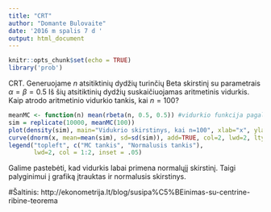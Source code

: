 ```yaml
---
title: "CRT"
author: "Domante Bulovaite"
date: '2016 m spalis 7 d '
output: html_document
---
```


```r
knitr::opts_chunk$set(echo = TRUE)
library('prob')
```

CRT. Generuojame $n$ atsitiktinių dydžių turinčių Beta skirstinį su parametrais $\alpha=\beta=0.5$ Iš šių atsitiktinių dydžių suskaičiuojamas aritmetinis vidurkis. Kaip atrodo aritmetinio vidurkio tankis, kai $n=100$?

```r
meanMC <- function(n) mean(rbeta(n, 0.5, 0.5)) #vidurkio funkcija pagal Monte-Carlo metodą
sim = replicate(10000, meanMC(100))
plot(density(sim), main="Vidukrio skirstinys, kai n=100", xlab="x", ylab="Tankis", lwd=2, xlim=c(0.3, 0.65))
curve(dnorm(x, mean=mean(sim), sd=sd(sim)), add=TRUE, col=2, lwd=2, lty=2 )
legend("topleft", c("MC tankis", "Normalusis tankis"), 
       lwd=2, col = 1:2, inset = .05)

```

Galime pastebėti, kad vidurkis labai primena normalųjį skirstinį. Taigi palyginimui į grafiką įtrauktas ir normalusis skirstinys.

#Šaltinis:
http://ekonometrija.lt/blog/susipa%C5%BEinimas-su-centrine-ribine-teorema